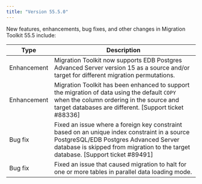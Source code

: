 ```yaml
---
title: "Version 55.5.0"
---
```


New features, enhancements, bug fixes, and other changes in Migration Toolkit 55.5 include:

|     Type     |                                                                                                                                                                                         Description                                                                                                                                                                                         |
| ------------ | ------------------------------------------------------------------------------------------------------------------------------------------------------------------------------------------------------------------------------------------------------------------------------------------------------------------------------------------------------------------------------------------- |
| Enhancement  | Migration Toolkit now supports EDB Postgres Advanced Server version 15 as a source and/or target for different migration permutations. |
| Enhancement  | Migration Toolkit has been enhanced to support the migration of data using the default `COPY` when the column ordering in the source and target databases are different. [Support ticket #88336] |
| Bug fix  | Fixed an issue where a foreign key constraint based on an unique index constraint in a source PostgreSQL/EDB Postgres Advanced Server database is skipped from migration to the target database. [Support ticket #89491] |
| Bug fix | Fixed an issue that caused migration to halt for one or more tables in parallel data loading mode. |

